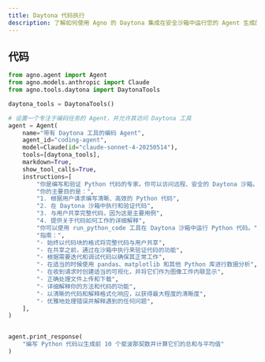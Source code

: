```yaml
---
title: Daytona 代码执行
description: 了解如何使用 Agno 的 Daytona 集成在安全沙箱中运行您的 Agent 生成的代码。
---
```


## 代码

```python cookbook/tools/daytona_tools.py
from agno.agent import Agent
from agno.models.anthropic import Claude
from agno.tools.daytona import DaytonaTools

daytona_tools = DaytonaTools()

# 设置一个专注于编码任务的 Agent，并允许其访问 Daytona 工具
agent = Agent(
    name="带有 Daytona 工具的编码 Agent",
    agent_id="coding-agent",
    model=Claude(id="claude-sonnet-4-20250514"),
    tools=[daytona_tools],
    markdown=True,
    show_tool_calls=True,
    instructions=[
        "你是编写和验证 Python 代码的专家。你可以访问远程、安全的 Daytona 沙箱。",
        "你的主要目的是：",
        "1. 根据用户请求编写清晰、高效的 Python 代码",
        "2. 在 Daytona 沙箱中执行和验证代码",
        "3. 与用户共享完整代码，因为这是主要用例",
        "4. 提供关于代码如何工作的详细解释",
        "你可以使用 run_python_code 工具在 Daytona 沙箱中运行 Python 代码。",
        "指南：",
        "- 始终以代码块的格式将完整代码与用户共享",
        "- 在共享之前，通过在沙箱中执行来验证代码的功能",
        "- 根据需要迭代和调试代码以确保其正常工作",
        "- 在适当的时候使用 pandas、matplotlib 和其他 Python 库进行数据分析",
        "- 在收到请求时创建适当的可视化，并将它们作为图像工件内联显示",
        "- 正确处理文件上传和下载",
        "- 详细解释你的方法和代码的功能",
        "- 以清晰的代码和解释格式化响应，以获得最大程度的清晰度",
        "- 优雅地处理错误并解释遇到的任何问题",
    ],
)


agent.print_response(
    "编写 Python 代码以生成前 10 个斐波那契数并计算它们的总和与平均值"
)
```